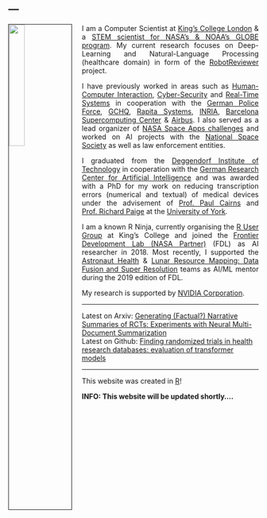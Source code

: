---
---

<link rel="stylesheet" href="styles.css" type="text/css">

<img src="images/frank_shuttle.png" style="width:25%; border:1px solid; margin-right: 20px" align="left">

<p align="justify">I am a Computer Scientist at [King's College London](https://kclpure.kcl.ac.uk/portal/frank.soboczenski.html) & a [STEM scientist for NASA's & NOAA's GLOBE program](https://www.globe.gov/web/frank.soboczenski/home). My current research focuses on Deep-Learning and Natural-Language Processing (healthcare domain) in form of the [RobotReviewer](http://www.robotreviewer.net/) project.</p>

<p align="justify">I have previously worked in areas such as [Human-Computer Interaction](http://www-users.cs.york.ac.uk/~feynman/), [Cyber-Security](https://www.york.ac.uk/study/postgraduate-taught/courses/msc-cyber-security/) and [Real-Time Systems](http://www.proxima-project.eu/) in cooperation with the [German Police Force](http://www.polizei.bayern.de/), [GCHQ](https://www.gchq.gov.uk/), [Rapita Systems](https://www.rapitasystems.com/), [INRIA](https://www.inria.fr/en/), [Barcelona Supercomputing Center](https://www.bsc.es/) & [Airbus](http://www.airbus.com/). I also served as a lead organizer of [NASA Space Apps challenges](https://www.spaceappschallenge.org/) and worked on AI projects with the [National Space Society](http://www.nss.org/) as well as law enforcement entities.</p>


<!--<p align="justify">During my work I have developed numerous applications for science and industry and I particularly enjoy combining state-of-the-art technologies to solve challenging problems.</p>
-->

<p align="justify">I graduated from the [Deggendorf Institute of Technology](https://www.th-deg.de/en) in cooperation with the [German Research Center for Artificial Intelligence](https://www.dfki.de/web) and was awarded with a PhD for my work on reducing transcription errors (numerical and textual) of medical devices under the advisement of [Prof. Paul Cairns](https://www-users.cs.york.ac.uk/~pcairns/) and [Prof. Richard Paige](https://www.cs.york.ac.uk/people/paige) at the [University of York](https://cs.york.ac.uk).</p>

<p align="justify">I am a known R Ninja, currently organising the [R User Group](https://www.kcl.ac.uk) at King's College and joined the [Frontier Development Lab (NASA Partner)](https://frontierdevelopmentlab.org/) (FDL) as AI researcher in 2018. Most recently, I supported the [Astronaut Health](https://frontierdevelopmentlab.org/blog/2019/7/5/introducing-the-2019-astronaut-mentors) & [Lunar Resource Mapping: Data Fusion and Super Resolution](https://frontierdevelopmentlab.org/blog/2019/7/5/introducing-the-2019-lunar-mentors) teams as AI/ML mentor during the 2019 edition of FDL.</p>

<p align="justify">My research is supported by [NVIDIA Corporation](http://www.nvidia.com/).</p>

_________

Latest on Arxiv: [Generating (Factual?) Narrative Summaries of RCTs: Experiments with Neural Multi-Document Summarization](https://arxiv.org/abs/2008.11293)<br>
Latest on Github:  [Finding randomized trials in health research databases: evaluation of transformer models](https://github.com/h21k/findingRCTs)<br>

_________

This website was created in [R](https://www.r-project.org)! 

<b>INFO: This website will be updated shortly....</b>


<!--updates on : conference articles, presentations, talks, springer, teaching upcoming MPH, Speaking (Micosoft - Krittika, BBC, GTC, NASA Galvaston, NASA JPL, FDL 2020, Mentor 2019 stuff, NSPIRES, MooonRaiders, -->
